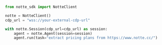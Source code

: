 ```python
from notte_sdk import NotteClient

notte = NotteClient()
cdp_url = "wss://your-external-cdp-url"

with notte.Session(cdp_url=cdp_url) as session:
    agent = notte.Agent(session=session)
    agent.run(task="extract pricing plans from https://www.notte.cc/")
```
